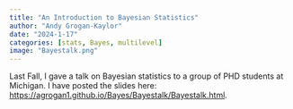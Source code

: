 ```yaml
---
title: "An Introduction to Bayesian Statistics"
author: "Andy Grogan-Kaylor"
date: "2024-1-17"
categories: [stats, Bayes, multilevel]
image: "Bayestalk.png"
---
```


Last Fall, I gave a talk on Bayesian statistics to a group of PHD students at Michigan. I have posted the slides here:  [https://agrogan1.github.io/Bayes/Bayestalk/Bayestalk.html](https://agrogan1.github.io/Bayes/Bayestalk/Bayestalk.html).




